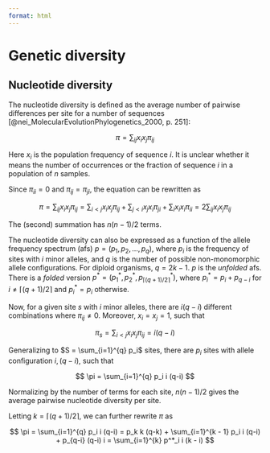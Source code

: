 ```yaml
---
format: html
---
```


# Genetic diversity {#sec-lecture-genetic-diversity}

## Nucleotide diversity {#sec-lecture-nucleotide-diversity}

The nucleotide diversity is defined as the average number of pairwise
differences per site for a number of sequences
[@nei_MolecularEvolutionPhylogenetics_2000, p. 251]:

$$
 \pi = \sum_{ij} x_i x_j \pi_{ij}
$$

Here $x_i$ is the population frequency of sequence $i$. It is unclear
whether it means the number of occurrences or the fraction of sequence
$i$ in a population of $n$ samples.

Since $\pi_{ii} = 0$ and $\pi_{ij} = \pi_{ji}$, the equation can be
rewritten as

$$
 \pi = \sum_{ij} x_i x_j \pi_{ij} = \sum_{i<j} x_i x_j \pi_{ij} + \sum_{j<i} x_j x_i \pi_{ji} + \sum_{i} x_i x_i \pi_{ii} = 2\sum_{ij} x_i x_j \pi_{ij}
$$

The (second) summation has $n(n-1)/2$ terms.

The nucleotide diversity can also be expressed as a function of the
allele frequency spectrum (afs) $p = (p_1,p_2,...,p_q)$, where
$p_i$ is the frequency of sites with $i$ minor alleles, and $q$ is the
number of possible non-monomorphic allele configurations. For diploid
organisms, $q = 2k - 1$. $p$ is the *unfolded* afs. There is a
*folded* version $p^* = (p^*_1, p^*_2, p^*_{\lceil(q+1)/2\rceil})$,
where $p^*_i = p_i + p_{q-i}$ for $i \neq \lceil(q+1)/2\rceil$ and
$p^*_i = p_i$ otherwise.

Now, for a given site $s$ with $i$ minor alleles, there are $i(q-i)$
different combinations where $\pi_{ij} \neq 0$. Moreover, $x_i = x_j =
 1$, such that

$$
 \pi_s = \sum_{i<j} x_i x_j \pi_{ij} = i(q - i)
$$

Generalizing to $S = \sum_{i=1}^{q} p_i$ sites, there are $p_i$ sites
with allele configuration $i, (q-i)$, such that

$$
 \pi = \sum_{i=1}^{q} p_i i (q-i)
$$

Normalizing by the number of terms for each site, $n(n-1)/2$ gives the
average pairwise nucleotide diversity per site.

Letting $k = \lceil(q+1)/2\rceil$, we can further rewrite $\pi$ as

$$
 \pi = \sum_{i=1}^{q} p_i i (q-i) = p_k k (q-k) +  \sum_{i=1}^{k - 1} p_i i (q-i) + p_{q-i} (q-i) i = \sum_{i=1}^{k} p^*_i i (k - i)
$$
